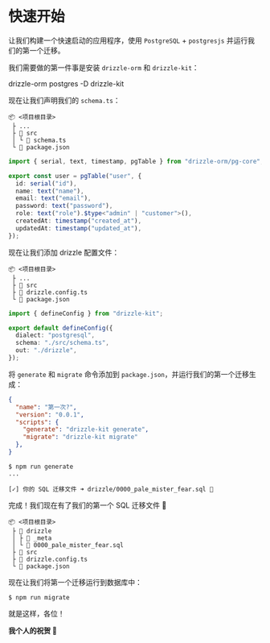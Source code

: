 
# 快速开始
让我们构建一个快速启动的应用程序，使用 `PostgreSQL` + `postgresjs` 并运行我们的第一个迁移。

我们需要做的第一件事是安装 `drizzle-orm` 和 `drizzle-kit`：

<Npm>
drizzle-orm postgres
-D drizzle-kit
</Npm>

现在让我们声明我们的 `schema.ts`：

```plaintext {4}
📦 <项目根目录>
 ├ ...
 ├ 📂 src
 │ └ 📜 schema.ts
 └ 📜 package.json
```
```ts copy filename="schema.ts"
import { serial, text, timestamp, pgTable } from "drizzle-orm/pg-core";

export const user = pgTable("user", {
  id: serial("id"),
  name: text("name"),
  email: text("email"),
  password: text("password"),
  role: text("role").$type<"admin" | "customer">(),
  createdAt: timestamp("created_at"),
  updatedAt: timestamp("updated_at"),
});
```

现在让我们添加 drizzle 配置文件：
```plaintext {4}
📦 <项目根目录>
 ├ ...
 ├ 📂 src
 ├ 📜 drizzle.config.ts
 └ 📜 package.json
```
```ts
import { defineConfig } from "drizzle-kit";

export default defineConfig({
  dialect: "postgresql",
  schema: "./src/schema.ts",
  out: "./drizzle",
});
```

将 `generate` 和 `migrate` 命令添加到 `package.json`，并运行我们的第一个迁移生成：

```json filename="package.json" {5,6}
{
  "name": "第一次?",
  "version": "0.0.1",
  "scripts": {
    "generate": "drizzle-kit generate",
    "migrate": "drizzle-kit migrate"
  }, 
}
```
```shell filename="terminal"
$ npm run generate
...

[✓] 你的 SQL 迁移文件 ➜ drizzle/0000_pale_mister_fear.sql 🚀
```

完成！我们现在有了我们的第一个 SQL 迁移文件 🥳
```plaintext {4}
📦 <项目根目录>
 ├ 📂 drizzle
 │ ├ 📂 _meta
 │ └ 📜 0000_pale_mister_fear.sql
 ├ 📂 src
 ├ 📜 drizzle.config.ts
 └ 📜 package.json
```
现在让我们将第一个迁移运行到数据库中：

```shell filename="terminal"
$ npm run migrate
```

就是这样，各位！  

**我个人的祝贺 🎉**